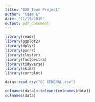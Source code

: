 ```yaml
---
title: "820 Team Project"
author: "team 6"
date: "11/19/2019"
output: pdf_document
---
```


```r
library(readr)
library(ggplot2)
library(dplyr)
library(purrr)
library(cluster)
library(factoextra)
library(tidyverse)
library(skimr)
library(corrplot)
```

```r
data<-read_csv("CC GENERAL.csv")
```

```r
colnames(data)<-tolower(colnames(data))
colnames(data)
```


